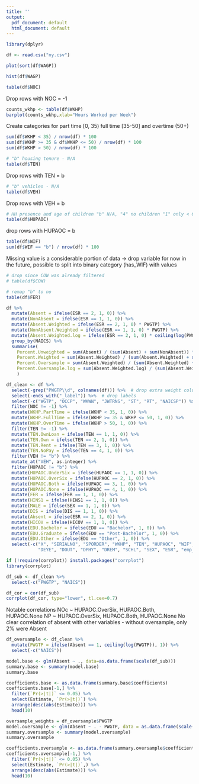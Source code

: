 ---
title: ''
output:
  pdf_document: default
  html_document: default
---

```{r}
library(dplyr)
```

```{r}
df <- read.csv("ny.csv")
```

```{r}
plot(sort(df$WAGP))
```

```{r}
hist(df$WAGP)
```


```{r}
table(df$NOC)
```
Drop rows with NOC = -1 

```{r}
counts_wkhp <- table(df$WKHP)
barplot(counts_wkhp,xlab="Hours Worked per Week")
```

Create categories for part time [0, 35) full time [35-50] and overtime (50+)

```{r}
sum(df$WKHP < 35) / nrow(df) * 100
sum(df$WKHP >= 35 & df$WKHP <= 50) / nrow(df) * 100
sum(df$WKHP > 50) / nrow(df) * 100
```

```{r}
# "b" housing tenure - N/A
table(df$TEN)
```

Drop rows with TEN = b

```{r}
# "b" vehicles - N/A
table(df$VEH)
```
Drop rows with VEH = b

```{r}
# HH presence and age of children "b" N/A, "4" no children "1" only < 6, "2" only 6-17, "3" both 1 and 2
table(df$HUPAOC)
```

drop rows with HUPAOC = b

```{r}
table(df$WIF)
sum(df$WIF == "b") / nrow(df) * 100
```

Missing value is a considerable portion of data -> drop variable for now
in the future, possible to split into binary category (has_WIF) with values

```{r}
# drop since COW was already filtered
# table(df$COW)
```

```{r}
# remap "b" to no
table(df$FER)
```

```{r}
df %>%
  mutate(Absent = ifelse(ESR == 2, 1, 0)) %>%
  mutate(NonAbsent = ifelse(ESR == 1, 1, 0)) %>%
  mutate(Absent.Weighted = ifelse(ESR == 2, 1, 0) * PWGTP) %>%
  mutate(NonAbsent.Weighted = ifelse(ESR == 1, 1, 0) * PWGTP) %>%
  mutate(Absent.Weighted.log = ifelse(ESR == 2, 1, 0) * ceiling(log(PWGTP))) %>%
  group_by(NAICS) %>%
  summarise(
    Percent.Unweighted = sum(Absent) / (sum(Absent) + sum(NonAbsent)) * 100,
    Percent.Weighted = sum(Absent.Weighted) / (sum(Absent.Weighted) + sum(NonAbsent.Weighted)) * 100,
    Percent.Oversample = sum(Absent.Weighted) / (sum(Absent.Weighted) + sum(NonAbsent)) * 100,
    Percent.Oversample.log = sum(Absent.Weighted.log) / (sum(Absent.Weighted.log) + sum(NonAbsent)) * 100
    )
```

```{r}
df_clean <- df %>%
  select(-grep("PWGTP\\d", colnames(df))) %>%  # drop extra weight columns
  select(-ends_with("_label")) %>%  # drop labels
  select(-c("WGTP", "OCCP", "WKWN", "JWTRNS", "ST", "RT", "NAICSP")) %>%
  filter(NOC != -1) %>%
  mutate(WKHP.PartTime = ifelse(WKHP < 35, 1, 0)) %>%
  mutate(WKHP.FullTime = ifelse(WKHP >= 35 & WKHP <= 50, 1, 0)) %>%
  mutate(WKHP.OverTime = ifelse(WKHP > 50, 1, 0)) %>%
  filter(TEN != -1) %>%
  mutate(TEN.OwnLoan = ifelse(TEN == 1, 1, 0)) %>%
  mutate(TEN.Own = ifelse(TEN == 2, 1, 0)) %>%
  mutate(TEN.Rent = ifelse(TEN == 3, 1, 0)) %>%
  mutate(TEN.NoPay = ifelse(TEN == 4, 1, 0)) %>%
  filter(VEH != "b") %>%
  mutate_at("VEH", as.integer) %>%
  filter(HUPAOC != "b") %>%
  mutate(HUPAOC.UnderSix = ifelse(HUPAOC == 1, 1, 0)) %>%
  mutate(HUPAOC.OverSix = ifelse(HUPAOC == 2, 1, 0)) %>%
  mutate(HUPAOC.Both = ifelse(HUPAOC == 3, 1, 0)) %>%
  mutate(HUPAOC.None = ifelse(HUPAOC == 4, 1, 0)) %>%
  mutate(FER = ifelse(FER == 1, 1, 0)) %>%
  mutate(HINS1 = ifelse(HINS1 == 1, 1, 0)) %>%
  mutate(MALE = ifelse(SEX == 1, 1, 0)) %>%
  mutate(DIS = ifelse(DIS == 1, 1, 0)) %>%
  mutate(Absent = ifelse(ESR == 2, 1, 0)) %>%
  mutate(HICOV = ifelse(HICOV == 1, 1, 0)) %>%
  mutate(EDU.Bachelor = ifelse(EDU == "Bachelor", 1, 0)) %>%
  mutate(EDU.Graduate = ifelse(EDU == "Post-Bachelor", 1, 0)) %>%
  mutate(EDU.Other = ifelse(EDU == "Other", 1, 0)) %>%
  select(-c("X", "SERIALNO", "SPORDER", "WKHP", "TEN", "HUPAOC", "WIF", "DEAR",
            "DEYE", "DOUT", "DPHY", "DREM", "SCHL", "SEX", "ESR", "emp_type", "EDU"))

```

```{r}
if (!require(corrplot)) install.packages("corrplot")
library(corrplot)
```

```{r}
df_sub <- df_clean %>%
  select(-c("PWGTP", "NAICS"))

df_cor = cor(df_sub)
corrplot(df_cor, type="lower", tl.cex=0.7)
```

Notable correlations
NOc ~ HUPAOC.OverSix, HUPAOC.Both, HUPAOC.None
NP ~ HUPAOC.OverSix, HUPAOC.Both, HUPAOC.None
No clear correlation of absent with other variables - without oversample, only 2% were Absent

```{r}
df_oversample <- df_clean %>%
  mutate(PWGTP = ifelse(Absent == 1, ceiling(log(PWGTP)), 1)) %>%
  select(-c("NAICS"))
```

```{r}
model.base <- glm(Absent ~ ., data=as.data.frame(scale(df_sub)))
summary.base <- summary(model.base)
summary.base
```

```{r}
coefficients.base <- as.data.frame(summary.base$coefficients)
coefficients.base[-1,] %>%
  filter(`Pr(>|t|)` <= 0.05) %>%
  select(Estimate, `Pr(>|t|)`) %>%
  arrange(desc(abs(Estimate))) %>%
  head(10)

```



```{r}
oversample_weights = df_oversample$PWGTP
model.oversample <- glm(Absent ~ . - PWGTP, data = as.data.frame(scale(df_oversample)), weights = oversample_weights)
summary.oversample <- summary(model.oversample)
summary.oversample
```

```{r}
coefficients.oversample <- as.data.frame(summary.oversample$coefficients)
coefficients.oversample[-1,] %>%
  filter(`Pr(>|t|)` <= 0.05) %>%
  select(Estimate, `Pr(>|t|)`,) %>%
  arrange(desc(abs(Estimate))) %>%
  head(10)
```

